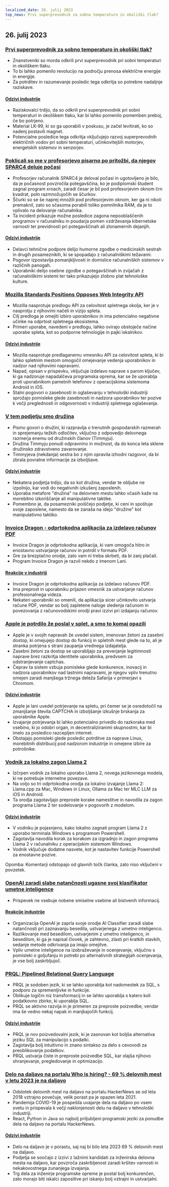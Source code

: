 ```yaml
---
localized_date: 26. julij 2023
top_news: Prvi superprevodnik za sobno temperaturo in okoliški tlak?
---
```




## 26. julij 2023

### [Prvi superprevodnik za sobno temperaturo in okoliški tlak?](https://arxiv.org/abs/2307.12008)

- Znanstveniki so morda odkrili prvi superprevodnik pri sobni temperaturi in okoliškem tlaku.
- To bi lahko pomenilo revolucijo na področju prenosa električne energije in energije.
- Za potrditev in razumevanje posledic tega odkritja so potrebne nadaljnje raziskave.

#### [Odzivi industrije](http://news.ycombinator.com/item?id=36864624)

- Raziskovalci trdijo, da so odkrili prvi superprevodnik pri sobni temperaturi in okoliškem tlaku, kar bi lahko pomenilo pomemben preboj, če bo potrjeno.
- Material LK-99, ki so ga uporabili v poskusu, je začel levitirati, ko so nadenj postavili magnet.
- Potencialne posledice tega odkritja vključujejo razvoj superprevodnih električnih vodov pri sobni temperaturi, učinkovitejših motorjev, energetskih sistemov in senzorjev.

### [Poklicali so me v profesorjevo pisarno po pritožbi, da njegov SPARC4 deluje počasi](https://infosec.exchange/@paco/110772422266480371)

- Profesorjev računalnik SPARC4 je deloval počasi in ugotovljeno je bilo, da je počasnost povzročila potegavščina, ko je podiplomski študent zagnal program xroach, zaradi česar je bil pod profesorjevim oknom črn kvadrat, poln razmnožujočih se ščurkov.
- Ščurki so se še naprej množili pod profesorjevim oknom, ker ga ni nikoli premaknil, zato so sčasoma porabili toliko pomnilnika RAM, da je to vplivalo na delovanje računalnika.
- Ta incident prikazuje možne posledice zagona nepooblaščenih programov v računalniku in poudarja pomen vzdrževanja kibernetske varnosti ter previdnosti pri potegavščinah ali zlonamernih dejanjih.

#### [Odzivi industrije](http://news.ycombinator.com/item?id=36857314)

- Delavci tehnične podpore delijo humorne zgodbe o medicinskih sestrah in drugih posameznikih, ki se spopadajo z računalniškimi težavami.
- Pogovor izpostavlja pomanjkljivosti in domislice računalniških sistemov v različnih panogah.
- Uporabniki delijo osebne zgodbe o potegavščinah in zvijačah z računalniškimi sistemi ter tako prikazujejo zlobno plat tehnološke kulture.

### [Mozilla Standards Positions Opposes Web Integrity API](https://github.com/mozilla/standards-positions/issues/852)

- Mozilla nasprotuje predlogu API za celovitost spletnega okolja, ker je v nasprotju z njihovimi načeli in vizijo spleta.
- Cilj predloga je omejiti izbiro uporabnikov in ima potencialno negativne učinke na odprtost spletnega ekosistema.
- Primeri uporabe, navedeni v predlogu, lahko ovirajo obstoječe načine uporabe spleta, kot so podporne tehnologije in pajki iskalnikov.

#### [Odzivi industrije](http://news.ycombinator.com/item?id=36857032)

- Mozilla nasprotuje predlaganemu vmesniku API za celovitost spleta, ki bi lahko spletnim mestom omogočil omejevanje vedenja uporabnikov in nadzor nad njihovimi napravami.
- Napad, opisan v prispevku, vključuje izdelavo naprave s parom ključev, ki ga nadzoruje napadalčeva programska oprema, kar se že uporablja proti uporabnikom pametnih telefonov z operacijskima sistemoma Android in iOS.
- Stalni pogovori o zasebnosti in oglaševanju v tehnološki industriji sprožajo pomisleke glede zasebnosti in nadzora uporabnikov ter pozive k večji preglednosti in odgovornosti v industriji spletnega oglaševanja.

### [V tem podjetju smo družina](https://pboyd.io/posts/at-company-we-are-family/)

- Pismo govori o družini, ki razpravlja o trenutnih gospodarskih razmerah in sprejemanju težkih odločitev, vključno z odpovedjo delovnega razmerja enemu od družinskih članov (Timmyju).
- Družina Timmyju ponudi odpravnino in možnost, da do konca leta sklene družinsko zdravstveno zavarovanje.
- Timmyjeva (nekdanja) sestra bo z njim opravila izhodni razgovor, da bi zbrala povratne informacije za izboljšave.

#### [Odzivi industrije](http://news.ycombinator.com/item?id=36864476)

- Nekatera podjetja trdijo, da so kot družina, vendar te obljube ne izpolnijo, kar vodi do negativnih izkušenj zaposlenih.
- Uporaba metafore "družina" na delovnem mestu lahko včasih kaže na morebitno izkoriščanje ali manipulativne taktike.
- Pomembno je, da posamezniki poiščejo podjetje, ki ceni in spoštuje svoje zaposlene, namesto da se zanaša na idejo "družine" kot manipulativno taktiko.

### [Invoice Dragon - odprtokodna aplikacija za izdelavo računov PDF](https://invoicedragon.com/)

- Invoice Dragon je odprtokodna aplikacija, ki vam omogoča hitro in enostavno ustvarjanje računov in potrdil v formatu PDF.
- Gre za brezplačno orodje, zato vam ni treba skrbeti, da bi zanj plačali.
- Program Invoice Dragon je razvil nekdo z imenom Lani.

#### [Reakcije v industriji](http://news.ycombinator.com/item?id=36860898)

- Invoice Dragon je odprtokodna aplikacija za izdelavo računov PDF.
- Ima preprost in uporabniku prijazen vmesnik za ustvarjanje računov profesionalnega videza.
- Nekateri uporabniki so omenili, da aplikacija sicer učinkovito ustvarja račune PDF, vendar so bolj zapletene naloge sledenja računom in povezovanja z računovodskimi orodji pravi izzivi pri izdajanju računov.

### [Apple je potrdilo že poslal v splet, a smo to komaj opazili](https://httptoolkit.com/blog/apple-private-access-tokens-attestation/)

- Apple je v svojih napravah že uvedel sistem, imenovan žetoni za zasebni dostop, ki omejujejo dostop do funkcij in spletnih mest glede na to, ali je stranka potrjena s strani zaupanja vrednega izdajatelja.
- Zasebni žetoni za dostop se uporabljajo za preverjanje legitimnosti naprave brez razkritja identitete uporabnika, predvsem za odstranjevanje captchas.
- Čeprav ta sistem vzbuja pomisleke glede konkurence, inovacij in nadzora uporabnikov nad lastnimi napravami, je njegov vpliv trenutno omejen zaradi manjšega tržnega deleža Safarija v primerjavi s Chromom.

#### [Odzivi industrije](http://news.ycombinator.com/item?id=36862494)

- Apple je lani uvedel potrjevanje na spletu, pri čemer se je osredotočil na zmanjšanje števila CAPTCHA in izboljšanje izkušnje brskanja za uporabnike Apple.
- Izvajanje potrjevanja bi lahko potencialno privedlo do razkoraka med vsebino, ki jo odobri organ, in decentraliziranimi skupnostmi, kar bi imelo za posledico razcepljen internet.
- Obstajajo pomisleki glede posledic potrditve za naprave Linux, morebitnih distribucij pod nadzorom industrije in omejene izbire za potrošnike.

### [Vodnik za lokalno zagon Llama 2](https://replicate.com/blog/run-llama-locally)

- Izčrpen vodnik za lokalno uporabo Llama 2, novega jezikovnega modela, ki ne potrebuje internetne povezave.
- Na voljo so tri odprtokodna orodja za lokalno izvajanje Llama 2: Llama.cpp za Mac, Windows in Linux, Ollama za Mac ter MLC LLM za iOS in Android.
- Ta orodja zagotavljajo preproste korake namestitve in navodila za zagon programa Llama 2 ter sodelovanje v pogovorih z modelom.

#### [Odzivi industrije](http://news.ycombinator.com/item?id=36865495)

- V vodniku je pojasnjeno, kako lokalno zagnati program Llama 2 z uporabo terminala Windows s programom Powershell.
- Zagotavlja navodila korak za korakom za izgradnjo in zagon programa Llama 2 v računalniku z operacijskim sistemom Windows.
- Vodnik vključuje dodatne nasvete, kot je nastavitev funkcije Powershell za enostavne pozive.

Opomba: Komentarji odstopajo od glavnih točk članka, zato niso vključeni v povzetek.

### [OpenAI zaradi slabe natančnosti ugasne svoj klasifikator umetne inteligence](https://decrypt.co/149826/openai-quietly-shutters-its-ai-detection-tool)

- Prispevek ne vsebuje nobene smiselne vsebine ali bistvenih informacij.

#### [Reakcije industrije](http://news.ycombinator.com/item?id=36862850)

- Organizacija OpenAI je zaprla svoje orodje AI Classifier zaradi slabe natančnosti pri zaznavanju besedila, ustvarjenega z umetno inteligenco.
- Razlikovanje med besedilom, ustvarjenim z umetno inteligenco, in besedilom, ki ga je napisal človek, je zahtevno, zlasti pri kratkih stavkih, sedanje metode odkrivanja pa imajo omejitve.
- Vpliv umetne inteligence na izobraževanje in ocenjevanje, vključno s pomisleki o goljufanju in potrebi po alternativnih strategijah ocenjevanja, je vse bolj zaskrbljujoč.

### [PRQL: Pipelined Relational Query Language](https://github.com/PRQL/prql)

- PRQL je sodoben jezik, ki se lahko uporablja kot nadomestek za SQL, s podporo za spremenljivke in funkcije.
- Oblikuje logični niz transformacij in se lahko uporablja s katero koli podatkovno zbirko, ki uporablja SQL.
- PRQL se aktivno razvija in je primeren za preproste poizvedbe, vendar ima še vedno nekaj napak in manjkajočih funkcij.

#### [Odzivi industrije](http://news.ycombinator.com/item?id=36866861)

- PRQL je nov poizvedovalni jezik, ki je zasnovan kot boljša alternativa jeziku SQL za manipulacijo s podatki.
- Zagotavlja bolj intuitivno in znano sintakso za delo s cevovodi za preoblikovanje podatkov.
- PRQL ustvarja čiste in preproste poizvedbe SQL, kar olajša njihovo shranjevanje, pregledovanje in optimizacijo.

### [Delo na daljavo na portalu Who is hiring? - 69 % delovnih mest v letu 2023 je na daljavo](https://blog.spatial.chat/tracking-hackernews-shifting-preferences-for-remote-jobs-over-5-years/)

- Odstotek delovnih mest na daljavo na portalu HackerNews se od leta 2018 vztrajno povečuje, velik porast pa je opazen leta 2021.
- Pandemija COVID-19 je pospešila uvajanje dela na daljavo po vsem svetu in prispevala k večji naklonjenosti delu na daljavo v tehnološki industriji.
- React, Python in Java so najbolj priljubljeni programski jeziki za ponudbe dela na daljavo na portalu HackerNews.

#### [Odzivi industrije](http://news.ycombinator.com/item?id=36863280)

- Delo na daljavo je v porastu, saj naj bi bilo leta 2023 69 % delovnih mest na daljavo.
- Podjetja se soočajo z izzivi z lažnimi kandidati za inženirska delovna mesta na daljavo, kar povzroča zaskrbljenost zaradi kršitev varnosti in nekakovostnega zunanjega izvajanja.
- Trg dela za inženirje programske opreme je postal bolj konkurenčen, zato morajo biti iskalci zaposlitve pri iskanju bolj vztrajni in ustvarjalni.


